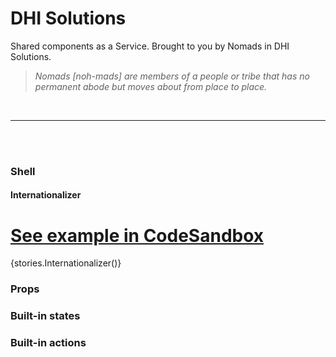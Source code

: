 

<Meta title="Shell" component={Shell} />

# DHI Solutions

Shared components as a Service. Brought to you by Nomads in DHI Solutions.

> _Nomads [noh-mads] are members of a people or tribe that has no permanent abode but moves about from place to place._

<br />

---

<br />
<br />

### Shell

#### Internationalizer

# [See example in CodeSandbox](https://codesandbox.io/s/shell-zgfxp)

<Preview withToolbar>
  <Story name="Internationalizer">{stories.Internationalizer()}</Story>
</Preview>

### Props

<Props of={Shell} />

### Built-in states

<Props of={States} />

### Built-in actions

<Props of={Actions} />
